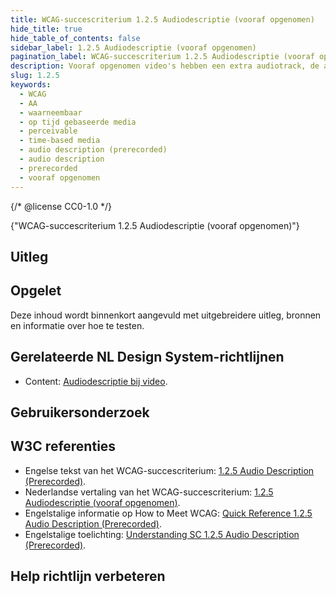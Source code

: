 ```yaml
---
title: WCAG-succescriterium 1.2.5 Audiodescriptie (vooraf opgenomen)
hide_title: true
hide_table_of_contents: false
sidebar_label: 1.2.5 Audiodescriptie (vooraf opgenomen)
pagination_label: WCAG-succescriterium 1.2.5 Audiodescriptie (vooraf opgenomen)
description: Vooraf opgenomen video's hebben een extra audiotrack, de audiodescriptie, die belangrijke informatie beschrijft, als deze informatie niet in de originele video wordt uitgesproken.
slug: 1.2.5
keywords:
  - WCAG
  - AA
  - waarneembaar
  - op tijd gebaseerde media
  - perceivable
  - time-based media
  - audio description (prerecorded)
  - audio description
  - prerecorded
  - vooraf opgenomen
---
```


{/* @license CC0-1.0 */}


<WcagHeadingGroup level={1} conformanceLevel="Niveau AA">
  {"WCAG-succescriterium 1.2.5 Audiodescriptie (vooraf opgenomen)"}
</WcagHeadingGroup>

## Uitleg

<Summary />

## Opgelet

Deze inhoud wordt binnenkort aangevuld met uitgebreidere uitleg, bronnen en informatie over hoe te testen.

## Gerelateerde NL Design System-richtlijnen

- Content: [Audiodescriptie bij video](/richtlijnen/content/video/audiodescriptie).

## Gebruikersonderzoek

<CTAGebruikersonderzoek />

## W3C referenties

- Engelse tekst van het WCAG-succescriterium: [<span lang="en">1.2.5 Audio Description (Prerecorded)</span>](https://www.w3.org/TR/WCAG22/#audio-description-prerecorded).
- Nederlandse vertaling van het WCAG-succescriterium: [1.2.5 Audiodescriptie (vooraf opgenomen)](https://www.w3.org/Translations/WCAG22-nl/#audiodescriptie-vooraf-opgenomen).
- Engelstalige informatie op <span lang="en">How to Meet WCAG</span>: [<span lang="en">Quick Reference 1.2.5 Audio Description (Prerecorded)</span>](https://www.w3.org/WAI/WCAG22/quickref/#audio-description-prerecorded).
- Engelstalige toelichting: [<span lang="en">Understanding SC 1.2.5 Audio Description (Prerecorded)</span>](https://www.w3.org/WAI/WCAG22/Understanding/audio-description-prerecorded.html).

<SpotlightSection>
  <Markdown omitH1 headinglevel={3}>
    <Disclaimer />
  </Markdown>
</SpotlightSection>

## Help richtlijn verbeteren

<Markdown omitH1 headinglevel={3}>
  <WCAGFooterInfo />
</Markdown>
